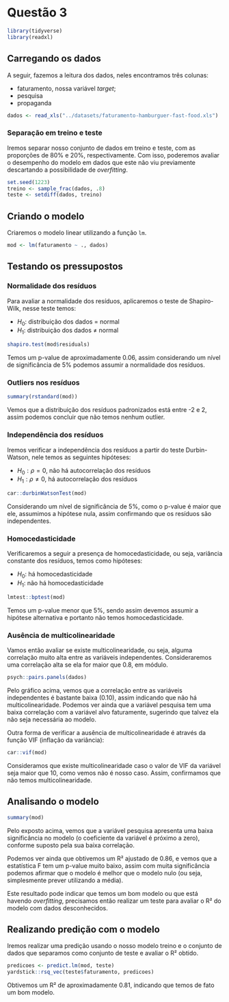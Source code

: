 # Questão 3

```r
library(tidyverse)
library(readxl)
```

## Carregando os dados

A seguir, fazemos a leitura dos dados, neles encontramos três colunas:

-   faturamento, nossa variável *target*;
-   pesquisa
-   propaganda

```r
dados <- read_xls("../datasets/faturamento-hamburguer-fast-food.xls")
```

### Separação em treino e teste

Iremos separar nosso conjunto de dados em treino e teste, com as proporções de 80% e 20%, respectivamente. Com isso, poderemos avaliar o desempenho do modelo em dados que este não viu previamente descartando a possibilidade de *overfitting*.

```r
set.seed(1223)
treino <- sample_frac(dados, .8)
teste <- setdiff(dados, treino)
```

## Criando o modelo

Criaremos o modelo linear utilizando a função `lm`.

```r
mod <- lm(faturamento ~ ., dados)
```

## Testando os pressupostos

### Normalidade dos resíduos

Para avaliar a normalidade dos resíduos, aplicaremos o teste de Shapiro-Wilk, nesse teste temos:

-   $H_0:$ distribuição dos dados = normal
-   $H_1:$ distribuição dos dados $\neq$ normal

```r
shapiro.test(mod$residuals)
```

Temos um p-value de aproximadamente 0.06, assim considerando um nível de significância de 5% podemos assumir a normalidade dos resíduos.

### Outliers nos resíduos

```r
summary(rstandard(mod))
```

Vemos que a distribuição dos resíduos padronizados está entre -2 e 2, assim podemos concluir que não temos nenhum outlier.

### Independência dos resíduos

Iremos verificar a independência dos resíduos a partir do teste Durbin-Watson, nele temos as seguintes hipóteses:

-   $H_0:\rho = 0$, não há autocorrelação dos resíduos
-   $H_1:\rho\neq0$, há autocorrelação dos resíduos

```r
car::durbinWatsonTest(mod)
```

Considerando um nível de significância de 5%, como o p-value é maior que ele, assumimos a hipótese nula, assim confirmando que os resíduos são independentes.

### Homocedasticidade

Verificaremos a seguir a presença de homocedasticidade, ou seja, variância constante dos resíduos, temos como hipóteses:

-   $H_0:$ há homocedasticidade
-   $H_1:$ não há homocedasticidade

```r
lmtest::bptest(mod)
```

Temos um p-value menor que 5%, sendo assim devemos assumir a hipótese alternativa e portanto não temos homocedasticidade.

### Ausência de multicolinearidade

Vamos então avaliar se existe multicolinearidade, ou seja, alguma correlação muito alta entre as variáveis independentes. Consideraremos uma correlação alta se ela for maior que 0.8, em módulo.

```r
psych::pairs.panels(dados)
```

Pelo gráfico acima, vemos que a correlação entre as variáveis independentes é bastante baixa (0.10), assim indicando que não há multicolinearidade. Podemos ver ainda que a variável pesquisa tem uma baixa correlação com a variável alvo faturamente, sugerindo que talvez ela não seja necessária ao modelo.

Outra forma de verificar a ausência de multicolinearidade é através da função VIF (inflação da variância):

```r
car::vif(mod)
```

Consideramos que existe multicolinearidade caso o valor de VIF da variável seja maior que 10, como vemos não é nosso caso. Assim, confirmamos que não temos multicolinearidade.

## Analisando o modelo

```r
summary(mod)
```

Pelo exposto acima, vemos que a variável pesquisa apresenta uma baixa significância no modelo (o coeficiente da variável é próximo a zero), conforme suposto pela sua baixa correlação.

Podemos ver ainda que obtivemos um R² ajustado de 0.86, e vemos que a estatística F tem um p-value muito baixo, assim com muita significância podemos afirmar que o modelo é melhor que o modelo nulo (ou seja, simplesmente prever utilizando a média).

Este resultado pode indicar que temos um bom modelo ou que está havendo *overfitting*, precisamos então realizar um teste para avaliar o R² do modelo com dados desconhecidos.

## Realizando predição com o modelo

Iremos realizar uma predição usando o nosso modelo treino e o conjunto de dados que separamos como conjunto de teste e avaliar o R² obtido.

```r
predicoes <- predict.lm(mod, teste)
yardstick::rsq_vec(teste$faturamento, predicoes)
```

Obtivemos um R² de aproximadamente 0.81, indicando que temos de fato um bom modelo.
